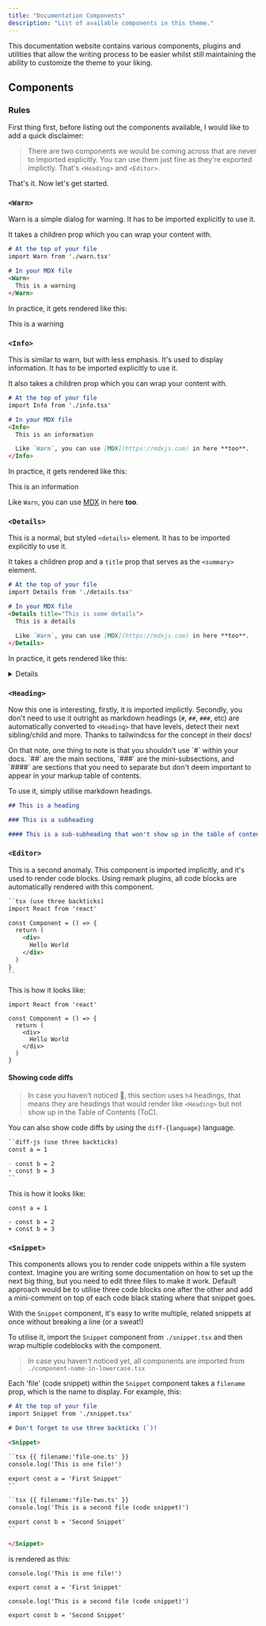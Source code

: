 ```yaml
---
title: "Documentation Components"
description: "List of available components in this theme."
---
```



This documentation website contains various components, plugins and utilities that allow the writing process to be easier whilst still maintaining the ability to customize the theme to your liking.

## Components

### Rules

First thing first, before listing out the components available, I would like to add a quick disclaimer:

> There are two components we would be coming across that are never to imported explicitly. You can use them just fine as they're exported implictly. That's `<Heading>` and `<Editor>`.

That's it. Now let's get started.

### `<Warn>`

Warn is a simple dialog for warning. It has to be imported explicitly to use it.

It takes a children prop which you can wrap your content with.

```md
# At the top of your file
import Warn from './warn.tsx'

# In your MDX file
<Warn>
  This is a warning
</Warn>
```

In practice, it gets rendered like this:

<Warn>
  This is a warning
</Warn>

### `<Info>`

This is similar to warn, but with less emphasis. It's used to display information. It has to be imported explicitly to use it.

It also takes a children prop which you can wrap your content with.

```md
# At the top of your file
import Info from './info.tsx'

# In your MDX file
<Info>
  This is an information

  Like `Warn`, you can use [MDX](https://mdxjs.com) in here **too**.
</Info>
```

In practice, it gets rendered like this:

<Info>
  This is an information

  Like `Warn`, you can use [MDX](https://mdxjs.com) in here **too**.
</Info>

### `<Details>`

This is a normal, but styled `<details>` element. It has to be imported explicitly to use it.

It takes a children prop and a `title` prop that serves as the `<summary>` element.

```md
# At the top of your file
import Details from './details.tsx'

# In your MDX file
<Details title="This is some details">
  This is a details

  Like `Warn`, you can use [MDX](https://mdxjs.com) in here **too**.
</Details>
```

In practice, it gets rendered like this:

<Details title="This is some details">
  This is a details

  Like `Warn`, you can use [MDX](https://mdxjs.com) in here **too**.
</Details>

### `<Heading>`

Now this one is interesting, firstly, it is imported implictly. Secondly, you don't need to use it outright as markdown headings (`#`, `##`, `###`, etc) are automatically converted to `<Heading>`
that have levels, detect their next sibling/child and more. Thanks to tailwindcss for the concept in their docs!

<Warn>
On that note, one thing to note is that you shouldn't use `#` within your docs. `##` are the main sections, `###` are the mini-subsections, and `####` are sections that you need to separate but don't
deem important to appear in your markup table of contents.
</Warn>

To use it, simply utilise markdown headings.

```md
## This is a heading

### This is a subheading

#### This is a sub-subheading that won't show up in the table of contents
```

### `<Editor>`

This is a second anomaly. This component is imported implicitly, and it's used to render code blocks. Using remark plugins, all code blocks are automatically rendered with this component.

```md
``tsx (use three backticks)
import React from 'react'

const Component = () => {
  return (
    <div>
      Hello World
    </div>
  )
}
``
```

This is how it looks like:

```tsx
import React from 'react'

const Component = () => {
  return (
    <div>
      Hello World
    </div>
  )
}
```

#### Showing code diffs

> In case you haven't noticed 👀, this section uses `h4` headings, that means they are headings that would render like `<Heading>` but not show up in the Table of Contents (ToC).

You can also show code diffs by using the `diff-{language}` language.

```md
``diff-js (use three backticks)
const a = 1

- const b = 2
+ const b = 3
``
```

This is how it looks like:

```diff-js
const a = 1

- const b = 2
+ const b = 3
```

### `<Snippet>`

This components allows you to render code snippets within a file system context. Imagine you are writing some documentation on how to
set up the next big thing, but you need to edit three files to make it work. Default approach would be to utilise three code blocks
one after the other and add a mini-comment on top of each code black stating where that snippet goes.

With the `Snippet` component, it's easy to write multiple, related snippets at once without breaking a line (or a sweat!)

To utilise it, import the `Snippet` component from `./snippet.tsx` and then wrap multiple codeblocks with the component.

> In case you haven't noticed yet, all components are imported from `./component-name-in-lowercase.tsx`

Each 'file' (code snippet) within the `Snippet` component takes a `filename` prop, which is the name to display. For example, this:

```md
# At the top of your file
import Snippet from './snippet.tsx'

# Don't forget to use three backticks (`)!

<Snippet>

``tsx {{ filename:'file-one.ts' }}
console.log('This is one file!')

export const a = 'First Snippet'
``

``tsx {{ filename:'file-two.ts' }}
console.log('This is a second file (code snippet)')

export const b = 'Second Snippet'
``

</Snippet>
```

is rendered as this:

<Snippet>

```tsx {{ filename:'file-one.ts' }}
console.log('This is one file!')

export const a = 'First Snippet'
```

```tsx {{ filename:'file-two.ts' }}
console.log('This is a second file (code snippet)')

export const b = 'Second Snippet'
```

</Snippet>
